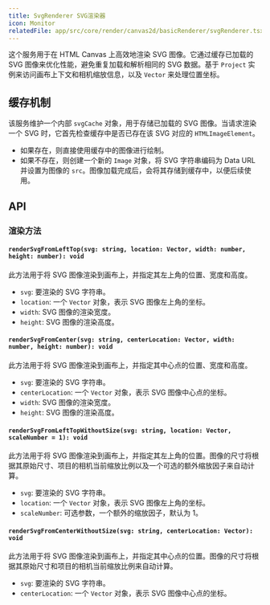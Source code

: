 ```yaml
---
title: SvgRenderer SVG渲染器
icon: Monitor
relatedFile: app/src/core/render/canvas2d/basicRenderer/svgRenderer.tsx
---
```


这个服务用于在 HTML Canvas 上高效地渲染 SVG 图像。它通过缓存已加载的 SVG 图像来优化性能，避免重复加载和解析相同的 SVG 数据。基于 `Project` 实例来访问画布上下文和相机缩放信息，以及 `Vector` 来处理位置坐标。

## 缓存机制

该服务维护一个内部 `svgCache` 对象，用于存储已加载的 SVG 图像。当请求渲染一个 SVG 时，它首先检查缓存中是否已存在该 SVG 对应的 `HTMLImageElement`。

- 如果存在，则直接使用缓存中的图像进行绘制。
- 如果不存在，则创建一个新的 `Image` 对象，将 SVG 字符串编码为 Data URL 并设置为图像的 `src`。图像加载完成后，会将其存储到缓存中，以便后续使用。

## API

### 渲染方法

#### `renderSvgFromLeftTop(svg: string, location: Vector, width: number, height: number): void`

此方法用于将 SVG 图像渲染到画布上，并指定其左上角的位置、宽度和高度。

- `svg`: 要渲染的 SVG 字符串。
- `location`: 一个 `Vector` 对象，表示 SVG 图像左上角的坐标。
- `width`: SVG 图像的渲染宽度。
- `height`: SVG 图像的渲染高度。

#### `renderSvgFromCenter(svg: string, centerLocation: Vector, width: number, height: number): void`

此方法用于将 SVG 图像渲染到画布上，并指定其中心点的位置、宽度和高度。

- `svg`: 要渲染的 SVG 字符串。
- `centerLocation`: 一个 `Vector` 对象，表示 SVG 图像中心点的坐标。
- `width`: SVG 图像的渲染宽度。
- `height`: SVG 图像的渲染高度。

#### `renderSvgFromLeftTopWithoutSize(svg: string, location: Vector, scaleNumber = 1): void`

此方法用于将 SVG 图像渲染到画布上，并指定其左上角的位置。图像的尺寸将根据其原始尺寸、项目的相机当前缩放比例以及一个可选的额外缩放因子来自动计算。

- `svg`: 要渲染的 SVG 字符串。
- `location`: 一个 `Vector` 对象，表示 SVG 图像左上角的坐标。
- `scaleNumber`: 可选参数，一个额外的缩放因子，默认为 1。

#### `renderSvgFromCenterWithoutSize(svg: string, centerLocation: Vector): void`

此方法用于将 SVG 图像渲染到画布上，并指定其中心点的位置。图像的尺寸将根据其原始尺寸和项目的相机当前缩放比例来自动计算。

- `svg`: 要渲染的 SVG 字符串。
- `centerLocation`: 一个 `Vector` 对象，表示 SVG 图像中心点的坐标。

